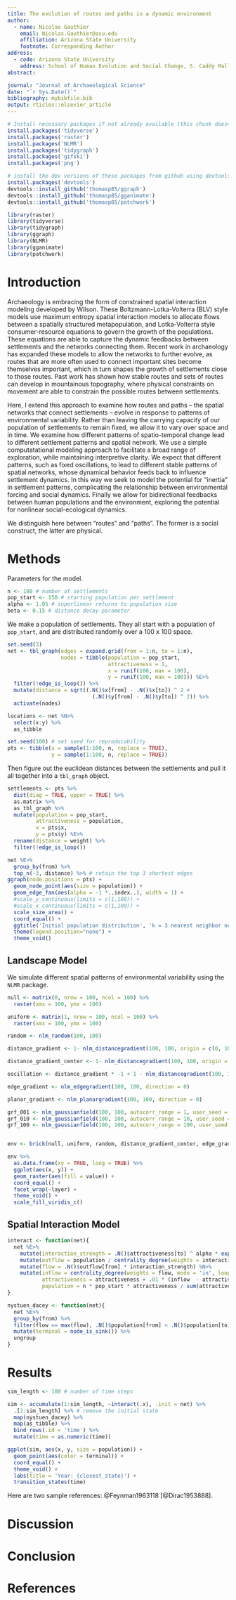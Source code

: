 ```yaml
---
title: The evolution of routes and paths in a dynamic environment
author:
  - name: Nicolas Gauthier
    email: Nicolas.Gauthier@asu.edu
    affiliation: Arizona State University
    footnote: Corresponding Author
address:
  - code: Arizona State University
    address: School of Human Evolution and Social Change, S. Caddy Mall, Tempe, AZ, Zip
abstract:

journal: "Journal of Archaeological Science"
date: "`r Sys.Date()`"
bibliography: mybibfile.bib
output: rticles::elsevier_article
---
```



```r
# Install necessary packages if not already available (this chunk doesn't run by default).
install.packages('tidyverse')
install.packages('raster')
install.packages('NLMR')
install.packages('tidygraph')
install.packages('gifski')
install.packages('png')

# install the dev versions of these packages from github using devtools
install.packages('devtools')
devtools::install_github('thomasp85/ggraph')
devtools::install_github('thomasp85/gganimate')
devtools::install_github('thomasp85/patchwork')
```

```r
library(raster)
library(tidyverse)
library(tidygraph)
library(ggraph)
library(NLMR)
library(gganimate)
library(patchwork)
```


# Introduction

Archaeology is embracing the form of constrained spatial interaction modeling developed by Wilson. These Boltzmann-Lotka-Volterra (BLV) style models use maximum entropy spatial interaction models to allocate flows between a spatially structured metapopulation, and Lotka-Volterra style consumer-resource equations to govern the growth of the populations. These equations are able to capture the dynamic feedbacks between settlements and the networks connecting them. Recent work in archaeology has expanded these models to allow the networks to further evolve, as routes that are more often used to connect important sites become themselves important, which in turn shapes the growth of settlements close to those routes. Past work has shown how stable routes and sets of routes can develop in mountainous topography, where physical constraints on movement are able to constrain the possible routes between settlements. 
  
Here, I extend this approach to examine how routes and paths -- the spatial networks that connect settlements -- evolve in response to patterns of environmental variability. Rather than leaving the carrying capacity of our population of settlements to remain fixed, we allow it to vary over space and in time. We examine how different patterns of spatio-temporal change lead to different settlement patterns and spatial network. We use a simple computatational modeling approach to facilitate a broad range of exploration, while maintaining interpretive clarity. We expect that different patterns, such as fixed oscillations, to lead to different stable patterns of spatial networks, whose dynamical behavior feeds back to influence settlement dynamics. In this way we seek to model the potential for "inertia" in settlement patterns, complicating the relationship between environmental forcing and social dynamics. Finally we allow for bidirectional feedbacks between human populations and the environment, exploring the potential for nonlinear social-ecological dynamics.

We distinguish here between "routes" and "paths". The former is a social construct, the latter are physical.


# Methods

Parameters for the model.

```r
n <- 100 # number of settlements
pop_start <- 150 # starting population per settlement
alpha <- 1.05 # superlinear returns to population size
beta <- 0.15 # distance decay parameter
```

We make a population of settlements. They all start with a population of `pop_start`, and are distributed randomly over a 100 x 100 space. 

```r
set.seed(3)
net <- tbl_graph(edges = expand.grid(from = 1:n, to = 1:n),
                 nodes = tibble(population = pop_start,
                                attractiveness = 1,
                                x = runif(100, max = 100),
                                y = runif(100, max = 100))) %E>%
  filter(!edge_is_loop()) %>%
  mutate(distance = sqrt((.N()$x[from] - .N()$x[to]) ^ 2 + 
                           (.N()$y[from] - .N()$y[to]) ^ 2)) %>%
  activate(nodes)

locations <- net %N>%
  select(x:y) %>%
  as_tibble
```

```r
set.seed(100) # set seed for reproducability
pts <- tibble(x = sample(1:100, n, replace = TRUE),
              y = sample(1:100, n, replace = TRUE))
```

Then figure out the euclidean distances between the settlements and pull it all together into a `tbl_graph` object.

```r
settlements <- pts %>%
  dist(diag = TRUE, upper = TRUE) %>%
  as.matrix %>%
  as_tbl_graph %>%
  mutate(population = pop_start,
         attractiveness = population,
         x = pts$x,
         y = pts$y) %E>%
  rename(distance = weight) %>%
  filter(!edge_is_loop())
```

```r
net %E>%
  group_by(from) %>% 
  top_n(-3, distance) %>% # retain the top 3 shortest edges
ggraph(node.positions = pts) +
  geom_node_point(aes(size = population)) +
  geom_edge_fan(aes(alpha = -1 *..index..), width = 1) +
  #scale_y_continuous(limits = c(1,100)) +
  #scale_x_continuous(limits = c(1,100)) +
  scale_size_area() +
  coord_equal() +
  ggtitle('Initial population distribution', 'k = 3 nearest neighbor network') +
  theme(legend.position="none") +
  theme_void()
```


## Landscape Model

We simulate different spatial patterns of environmental variability using the `NLMR` package.

```r
null <- matrix(0, nrow = 100, ncol = 100) %>% 
  raster(xmx = 100, ymx = 100)

uniform <- matrix(1, nrow = 100, ncol = 100) %>% 
  raster(xmx = 100, ymx = 100)

random <- nlm_random(100, 100)

distance_gradient <- 1- nlm_distancegradient(100, 100, origin = c(0, 10, 0, 10))

distance_gradient_center <- 1- nlm_distancegradient(100, 100, origin = c(49, 51, 49, 51))

oscillation <- distance_gradient * -1 + 1 - nlm_distancegradient(100, 100, origin = c(90, 100, 90, 100))

edge_gradient <- nlm_edgegradient(100, 100, direction = 0)

planar_gradient <- nlm_planargradient(100, 100, direction = 0)

grf_001 <- nlm_gaussianfield(100, 100, autocorr_range = 1, user_seed = 1000)
grf_010 <- nlm_gaussianfield(100, 100, autocorr_range = 10, user_seed = 1000)
grf_100 <- nlm_gaussianfield(100, 100, autocorr_range = 100, user_seed = 1000)


env <- brick(null, uniform, random, distance_gradient_center, edge_gradient, oscillation, grf_001, grf_010, grf_100)
```

```r
env %>%
  as.data.frame(xy = TRUE, long = TRUE) %>%
  ggplot(aes(x, y)) +
  geom_raster(aes(fill = value)) +
  coord_equal() +
  facet_wrap(~layer) +
  theme_void() +
  scale_fill_viridis_c()
```


## Spatial Interaction Model

```r
interact <- function(net){
  net %E>%
    mutate(interaction_strength = .N()$attractiveness[to] ^ alpha * exp(-beta * distance))  %N>%
    mutate(outflow = population / centrality_degree(weights = interaction_strength, mode = 'out', loops = FALSE)) %E>%
    mutate(flow = .N()$outflow[from] * interaction_strength) %N>%
    mutate(inflow = centrality_degree(weights = flow, mode = 'in', loops = F),
           attractiveness = attractiveness + .01 * (inflow  - attractiveness),
           population = n * pop_start * attractiveness / sum(attractiveness))
}
```

```r
nystuen_dacey <- function(net){
  net %E>%
  group_by(from) %>%
  filter(flow == max(flow), .N()$population[from] < .N()$population[to]) %N>%
  mutate(terminal = node_is_sink()) %>%
  ungroup
}
```

# Results

```r
sim_length <- 100 # number of time steps

sim <- accumulate(1:sim_length, ~interact(.x), .init = net) %>%
  .[2:sim_length] %>% # remove the initial state
  map(nystuen_dacey) %>%
  map(as_tibble) %>%
  bind_rows(.id = 'time') %>%
  mutate(time = as.numeric(time))
```


```r
ggplot(sim, aes(x, y, size = population)) +
  geom_point(aes(color = terminal)) +
  coord_equal() +
  theme_void() +
  labs(title = 'Year: {closest_state}') +
  transition_states(time)
```

Here are two sample references: @Feynman1963118 [@Dirac1953888].


# Discussion


# Conclusion


# References {#references .unnumbered}

